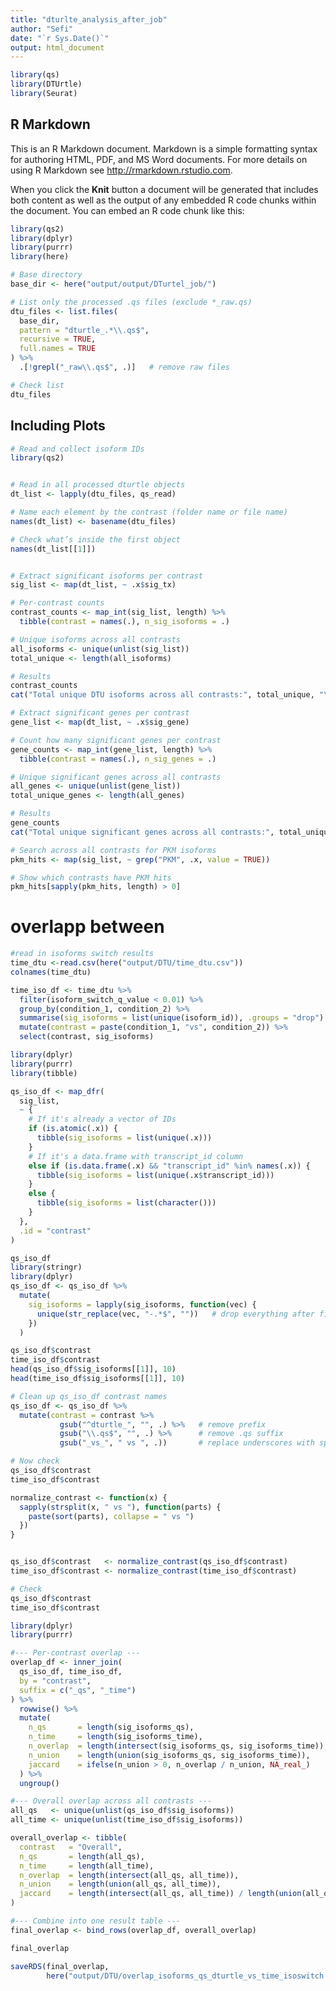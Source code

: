 ```yaml
---
title: "dturlte_analysis_after_job"
author: "Sefi"
date: "`r Sys.Date()`"
output: html_document
---
```


```r
library(qs)
library(DTUrtle)
library(Seurat)
```

## R Markdown

This is an R Markdown document. Markdown is a simple formatting syntax for authoring HTML, PDF, and MS Word documents. For more details on using R Markdown see <http://rmarkdown.rstudio.com>.

When you click the **Knit** button a document will be generated that includes both content as well as the output of any embedded R code chunks within the document. You can embed an R code chunk like this:

```r
library(qs2)
library(dplyr)
library(purrr)
library(here)

# Base directory
base_dir <- here("output/output/DTurtel_job/")

# List only the processed .qs files (exclude *_raw.qs)
dtu_files <- list.files(
  base_dir,
  pattern = "dturtle_.*\\.qs$",
  recursive = TRUE,
  full.names = TRUE
) %>%
  .[!grepl("_raw\\.qs$", .)]   # remove raw files

# Check list
dtu_files

```

## Including Plots
```r
# Read and collect isoform IDs
library(qs2)


# Read in all processed dturtle objects
dt_list <- lapply(dtu_files, qs_read)

# Name each element by the contrast (folder name or file name)
names(dt_list) <- basename(dtu_files)

# Check what’s inside the first object
names(dt_list[[1]])


# Extract significant isoforms per contrast
sig_list <- map(dt_list, ~ .x$sig_tx)

# Per-contrast counts
contrast_counts <- map_int(sig_list, length) %>%
  tibble(contrast = names(.), n_sig_isoforms = .)

# Unique isoforms across all contrasts
all_isoforms <- unique(unlist(sig_list))
total_unique <- length(all_isoforms)

# Results
contrast_counts
cat("Total unique DTU isoforms across all contrasts:", total_unique, "\n")
```
```r
# Extract significant genes per contrast
gene_list <- map(dt_list, ~ .x$sig_gene)

# Count how many significant genes per contrast
gene_counts <- map_int(gene_list, length) %>%
  tibble(contrast = names(.), n_sig_genes = .)

# Unique significant genes across all contrasts
all_genes <- unique(unlist(gene_list))
total_unique_genes <- length(all_genes)

# Results
gene_counts
cat("Total unique significant genes across all contrasts:", total_unique_genes, "\n")

```

```r
# Search across all contrasts for PKM isoforms
pkm_hits <- map(sig_list, ~ grep("PKM", .x, value = TRUE))

# Show which contrasts have PKM hits
pkm_hits[sapply(pkm_hits, length) > 0]
```


# overlapp between 
```r
#read in isoforms switch results 
time_dtu <-read.csv(here("output/DTU/time_dtu.csv"))
colnames(time_dtu)

time_iso_df <- time_dtu %>%
  filter(isoform_switch_q_value < 0.01) %>%
  group_by(condition_1, condition_2) %>%
  summarise(sig_isoforms = list(unique(isoform_id)), .groups = "drop") %>%
  mutate(contrast = paste(condition_1, "vs", condition_2)) %>%
  select(contrast, sig_isoforms)
```

```r
library(dplyr)
library(purrr)
library(tibble)

qs_iso_df <- map_dfr(
  sig_list,
  ~ {
    # If it's already a vector of IDs
    if (is.atomic(.x)) {
      tibble(sig_isoforms = list(unique(.x)))
    } 
    # If it's a data.frame with transcript_id column
    else if (is.data.frame(.x) && "transcript_id" %in% names(.x)) {
      tibble(sig_isoforms = list(unique(.x$transcript_id)))
    } 
    else {
      tibble(sig_isoforms = list(character()))
    }
  },
  .id = "contrast"
)

qs_iso_df
library(stringr)
library(dplyr)
qs_iso_df <- qs_iso_df %>%
  mutate(
    sig_isoforms = lapply(sig_isoforms, function(vec) {
      unique(str_replace(vec, "-.*$", ""))   # drop everything after first '-'
    })
  )

qs_iso_df$contrast
time_iso_df$contrast
head(qs_iso_df$sig_isoforms[[1]], 10)
head(time_iso_df$sig_isoforms[[1]], 10)

# Clean up qs_iso_df contrast names
qs_iso_df <- qs_iso_df %>%
  mutate(contrast = contrast %>%
           gsub("^dturtle_", "", .) %>%   # remove prefix
           gsub("\\.qs$", "", .) %>%      # remove .qs suffix
           gsub("_vs_", " vs ", .))       # replace underscores with spaces

# Now check
qs_iso_df$contrast
time_iso_df$contrast
```


```r
normalize_contrast <- function(x) {
  sapply(strsplit(x, " vs "), function(parts) {
    paste(sort(parts), collapse = " vs ")
  })
}


qs_iso_df$contrast   <- normalize_contrast(qs_iso_df$contrast)
time_iso_df$contrast <- normalize_contrast(time_iso_df$contrast)

# Check
qs_iso_df$contrast
time_iso_df$contrast
```


```r
library(dplyr)
library(purrr)

#--- Per-contrast overlap ---
overlap_df <- inner_join(
  qs_iso_df, time_iso_df,
  by = "contrast",
  suffix = c("_qs", "_time")
) %>%
  rowwise() %>%
  mutate(
    n_qs       = length(sig_isoforms_qs),
    n_time     = length(sig_isoforms_time),
    n_overlap  = length(intersect(sig_isoforms_qs, sig_isoforms_time)),
    n_union    = length(union(sig_isoforms_qs, sig_isoforms_time)),
    jaccard    = ifelse(n_union > 0, n_overlap / n_union, NA_real_)
  ) %>%
  ungroup()

#--- Overall overlap across all contrasts ---
all_qs   <- unique(unlist(qs_iso_df$sig_isoforms))
all_time <- unique(unlist(time_iso_df$sig_isoforms))

overall_overlap <- tibble(
  contrast   = "Overall",
  n_qs       = length(all_qs),
  n_time     = length(all_time),
  n_overlap  = length(intersect(all_qs, all_time)),
  n_union    = length(union(all_qs, all_time)),
  jaccard    = length(intersect(all_qs, all_time)) / length(union(all_qs, all_time))
)

#--- Combine into one result table ---
final_overlap <- bind_rows(overlap_df, overall_overlap)

final_overlap


```

```r
saveRDS(final_overlap,
        here("output/DTU/overlap_isoforms_qs_dturtle_vs_time_isoswitch.rds"))


```
